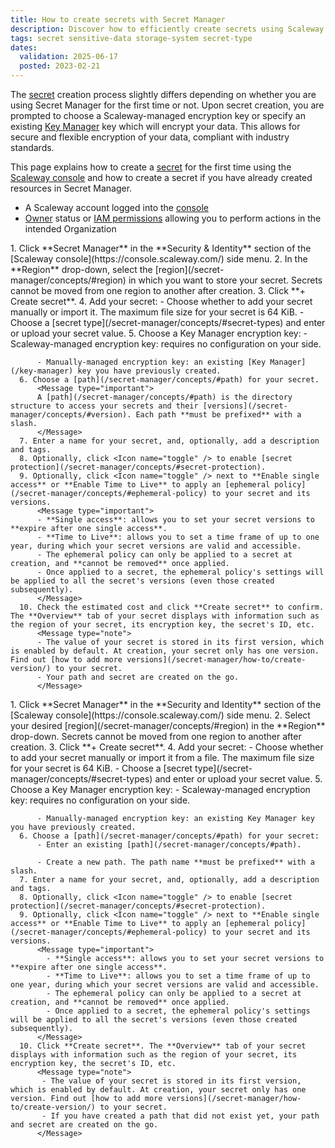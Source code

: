 ```yaml
---
title: How to create secrets with Secret Manager
description: Discover how to efficiently create secrets using Scaleway's Secret Manager. Follow these step-by-step instructions whether you are setting up your first secret or adding more to your existing resources.
tags: secret sensitive-data storage-system secret-type
dates:
  validation: 2025-06-17
  posted: 2023-02-21
---
```



The [secret](/secret-manager/concepts/#secret) creation process slightly differs depending on whether you are using Secret Manager for the first time or not. Upon secret creation, you are prompted to choose a Scaleway-managed encryption key or specify an existing [Key Manager](/key-manager) key which will encrypt your data. This allows for secure and flexible encryption of your data, compliant with industry standards.

This page explains how to create a [secret](/secret-manager/concepts/#secret) for the first time using the [Scaleway console](https://console.scaleway.com) and how to create a secret if you have already created resources in Secret Manager.

<Requirements />

- A Scaleway account logged into the [console](https://console.scaleway.com)
- [Owner](/iam/concepts/#owner) status or [IAM permissions](/iam/concepts/#permission) allowing you to perform actions in the intended Organization

<Tabs>
  <TabsTab label="Create your first secret">
      1. Click **Secret Manager** in the **Security & Identity** section of the [Scaleway console](https://console.scaleway.com/) side menu.
      2. In the **Region** drop-down, select the [region](/secret-manager/concepts/#region) in which you want to store your secret.
          <Message type="important">
          Secrets cannot be moved from one region to another after creation.
          </Message>
      3. Click **+ Create secret**.
      4. Add your secret:
          - Choose whether to add your secret manually or import it.
              <Message type="note">
              The maximum file size for your secret is 64 KiB.
              </Message>
          - Choose a [secret type](/secret-manager/concepts/#secret-types) and enter or upload your secret value.
      5. Choose a Key Manager encryption key:
          - Scaleway-managed encryption key: requires no configuration on your side.

          - Manually-managed encryption key: an existing [Key Manager](/key-manager) key you have previously created.
      6. Choose a [path](/secret-manager/concepts/#path) for your secret.
          <Message type="important">
          A [path](/secret-manager/concepts/#path) is the directory structure to access your secrets and their [versions](/secret-manager/concepts/#version). Each path **must be prefixed** with a slash.
          </Message>
      7. Enter a name for your secret, and, optionally, add a description and tags.
      8. Optionally, click <Icon name="toggle" /> to enable [secret protection](/secret-manager/concepts/#secret-protection).
      9. Optionally, click <Icon name="toggle" /> next to **Enable single access** or **Enable Time to Live** to apply an [ephemeral policy](/secret-manager/concepts/#ephemeral-policy) to your secret and its versions.
          <Message type="important">
          - **Single access**: allows you to set your secret versions to **expire after one single access**.
          - **Time to Live**: allows you to set a time frame of up to one year, during which your secret versions are valid and accessible.
          - The ephemeral policy can only be applied to a secret at creation, and **cannot be removed** once applied.
          - Once applied to a secret, the ephemeral policy's settings will be applied to all the secret's versions (even those created subsequently).
          </Message>
      10. Check the estimated cost and click **Create secret** to confirm. The **Overview** tab of your secret displays with information such as the region of your secret, its encryption key, the secret's ID, etc.
          <Message type="note">
          - The value of your secret is stored in its first version, which is enabled by default. At creation, your secret only has one version. Find out [how to add more versions](/secret-manager/how-to/create-version/) to your secret.
          - Your path and secret are created on the go.
          </Message>
  </TabsTab>
  <TabsTab label="Create more secrets">
      1. Click **Secret Manager** in the **Security and Identity** section of the [Scaleway console](https://console.scaleway.com/) side menu.
      2. Select your desired [region](/secret-manager/concepts/#region) in the **Region** drop-down.
            <Message type="important">
            Secrets cannot be moved from one region to another after creation.
            </Message>
      3. Click **+ Create secret**.
      4. Add your secret:
          - Choose whether to add your secret manually or import it from a file.
            <Message type="note">
            The maximum file size for your secret is 64 KiB.
            </Message>
          - Choose a [secret type](/secret-manager/concepts/#secret-types) and enter or upload your secret value.
      5. Choose a Key Manager encryption key:
          - Scaleway-managed encryption key: requires no configuration on your side.

          - Manually-managed encryption key: an existing Key Manager key you have previously created.
      6. Choose a [path](/secret-manager/concepts/#path) for your secret:
          - Enter an existing [path](/secret-manager/concepts/#path).

          - Create a new path. The path name **must be prefixed** with a slash.
      7. Enter a name for your secret, and, optionally, add a description and tags.
      8. Optionally, click <Icon name="toggle" /> to enable [secret protection](/secret-manager/concepts/#secret-protection).
      9. Optionally, click <Icon name="toggle" /> next to **Enable single access** or **Enable Time to Live** to apply an [ephemeral policy](/secret-manager/concepts/#ephemeral-policy) to your secret and its versions.
          <Message type="important">
            - **Single access**: allows you to set your secret versions to **expire after one single access**.
            - **Time to Live**: allows you to set a time frame of up to one year, during which your secret versions are valid and accessible.
            - The ephemeral policy can only be applied to a secret at creation, and **cannot be removed** once applied.
            - Once applied to a secret, the ephemeral policy's settings will be applied to all the secret's versions (even those created subsequently).
          </Message>
      10. Click **Create secret**. The **Overview** tab of your secret displays with information such as the region of your secret, its encryption key, the secret's ID, etc.
          <Message type="note">
           - The value of your secret is stored in its first version, which is enabled by default. At creation, your secret only has one version. Find out [how to add more versions](/secret-manager/how-to/create-version/) to your secret.
           - If you have created a path that did not exist yet, your path and secret are created on the go.
          </Message>
  </TabsTab>
</Tabs>
